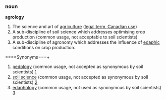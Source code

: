 ===noun===
'''agrology'''
# The science and art of [[agriculture]] ([http://en.wikipedia.org/wiki/Agrology legal term, Canadian use])
# A sub-discipline of soil science which addresses optimising crop production (common usage, not acceptable to soil scientists)
# A sub-discipline of agronomy which addresses the influence of [[edaphic]] conditions on crop production.

====Synonyms===+
# [[pedology]] (common usage, not accepted as synonymous by soil scientists) [http://en.wikipedia.org/wiki/Agrology#Is_Agrology_Synonymous_With_Soil_Science.3F]
# [[soil science]] (common usage, not accepted as synonymous by soil scientists) [http://en.wikipedia.org/wiki/Agrology#Is_Agrology_Synonymous_With_Soil_Science.3F]
# [[edaphology]] (common usage, not used as synonymous by soil scientists) [http://en.wikipedia.org/wiki/Agrology#Is_Agrology_Synonymous_With_Soil_Science.3F]